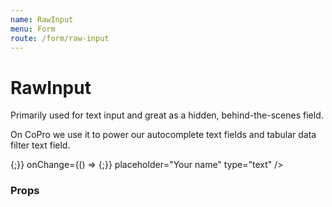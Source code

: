 ```yaml
---
name: RawInput
menu: Form
route: /form/raw-input
---
```



# RawInput

Primarily used for text input and great as a hidden, behind-the-scenes field.

On CoPro we use it to power our autocomplete text fields and tabular data filter text field.

<Playground>
  <Box row align="space-between" maxWidth="500px">
    <Label field="demo" title="Text Input" supportingText="Try me!">
      <RawInput
        id={`form-input--foo`}
        maxLength={100}
        name="foo"
        onBlur={() => {;}}
        onChange={() => {;}}
        placeholder="Your name"
        type="text"
      />
    </Label>
  </Box>
</Playground>

### Props

<Props of={RawInput} />
